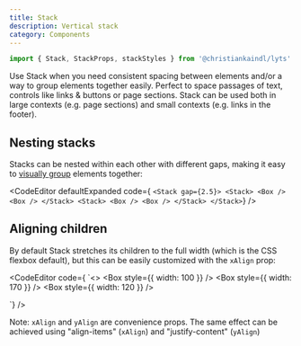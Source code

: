 ```yaml
---
title: Stack
description: Vertical stack
category: Components
---
```



```js
import { Stack, StackProps, stackStyles } from '@christiankaindl/lyts'
```

Use Stack when you need consistent spacing between elements and/or a way to group elements together easily. Perfect to space passages of text, controls like links & buttons or page sections. Stack can be used both in large contexts (e.g. page sections) and small contexts (e.g. links in the footer).

## Nesting stacks

Stacks can be nested within each other with different gaps, making it easy to [visually group](https://lawsofux.com/law-of-proximity/) elements together:

<CodeEditor
  defaultExpanded
  code={
`<Stack gap={2.5}>
  <Stack>
    <Box />
    <Box />
  </Stack>
  <Stack>
    <Box />
    <Box />
  </Stack>
</Stack>`}
/>

## Aligning children

By default Stack stretches its children to the full width (which is the CSS flexbox default), but this can be easily customized with the `xAlign` prop:

<CodeEditor
  code={
`<>
<Stack xAlign='start'>
  <Box style={{ width: 100 }} />
  <Box style={{ width: 170 }} />
  <Box style={{ width: 120 }} />
</Stack>

<Stack xAlign='center'>
  <Box style={{ width: 100 }} />
  <Box style={{ width: 170 }} />
  <Box style={{ width: 120 }} />
</Stack>

<Stack xAlign='end'>
  <Box style={{ width: 100 }} />
  <Box style={{ width: 170 }} />
  <Box style={{ width: 120 }} />
</Stack>
</>`}
/>


Note: `xAlign` and `yAlign` are convenience props. The same effect can be achieved using "align-items" (`xAlign`) and "justify-content" (`yAlign`)
